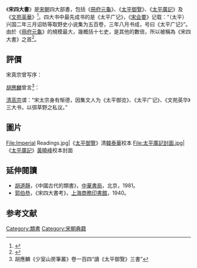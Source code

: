 《'''宋四大書'''》是[[宋朝|宋朝]]四大部書，包括《[[冊府元龜|冊府元龜]]》、《[[太平御覽|太平御覽]]》、《[[太平廣記|太平廣記]]》及《[[文苑英華|文苑英華]]》<ref name="twe">{{cite web | language=zh-tw | publisher=中華百科全書典藏版 | title=文苑英華 | url=http://ap6.pccu.edu.tw/encyclopedia/data.asp?id=2144&nowpage=1 | author= | date= | accessdate= | archive-date=2015-06-10 | archive-url=https://web.archive.org/web/20150610231144/http://ap6.pccu.edu.tw/encyclopedia/data.asp?id=2144&nowpage=1 | dead-url=no }}</ref>。四大书中最先成书的是《太平广记》，《[[宋会要|宋会要]]》记载：“（太平）兴国二年三月诏昉等取野史小说集为五百卷，三年八月书成，号曰《太平广记》”。由於《[[冊府元龜|冊府元龜]]》的規模最大，幾概括十七史，是其他的數倍，所以被稱為《宋四大書》之首<ref name="cn">{{cite web| language=zh-cn| publisher=| title=中国出版政府奖| url=http://www.ppm.cn/htm/zhuanti/jituan/zhengfuj/hj_0.htm| author=[[中華人民共和國新聞出版總署|中華人民共和國新聞出版總署]]| date=| accessdate=| deadurl=yes| archiveurl=https://web.archive.org/web/20120202053224/http://www.ppm.cn/htm/zhuanti/jituan/zhengfuj/hj_0.htm| archivedate=2012-02-02}}</ref>。

== 評價 ==
宋真宗曾写序：{{blockquote|“粤自正统，至於闰位，君臣善迹，邦家美政，礼乐沿革，法令宽猛，官师议论，多士名行，靡不具载，用存典刑。凡勒成一千一百四门，门有小序，述其指归。分为三十一部，部有总序，言其经制，凡一千卷。”}}

[[胡應麟|胡應麟]]曾言<ref>胡應麟《少室山房筆叢》卷一百四“讀《太平御覽》三書”</ref>：{{blockquote|“《文苑》之芜冗，《广记》之怪诞，皆艺林所厌薄，而不知其有助于载籍者不鲜也。非《御览》西京以迄六代诸史乘煨烬矣。非《英华》，典午以迄三唐诸文赋烟埃矣。非《广记》汲冢以迄，五朝诸小说乌有矣。所录本书，今十九不存，间存者往往赖此而完帙仅半，余恍忽睹其名耳。宋人杂说单行，本朝垂百数种，舍此遂无可别稽。故是编虽芜冗，世莫得而废也。”}}

[[清高宗|清高宗]]谓：“宋太宗身有惭德，因集文人为《太平御览》、《太平广记》、《文苑英华》三大书，以弭草野之私议。”

== 圖片 ==
<gallery>
File:Imperial Readings.jpg|《[[太平御覽|太平御覽]]》清[[韓泰華|韓泰華]]校本
File:太平廣記封面.jpg|《[[太平廣記|太平廣記]]》[[黃曉峰|黃曉峰]]校本封面
</gallery>

==延伸閱讀==
*[[胡道靜|胡道靜]]，《中國古代的類書》，[[中華書局|中華書局]]，北京，1981。
*[[郭伯恭|郭伯恭]]，《宋四大書考》，[[上海商務印書館|上海商務印書館]]，1940。

== 参考文献 ==
{{Reflist|30em}}

[[Category:類書|Category:類書]]
[[Category:宋朝典籍|Category:宋朝典籍]]